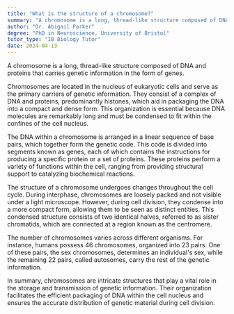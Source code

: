 ```yaml
---
title: "What is the structure of a chromosome?"
summary: "A chromosome is a long, thread-like structure composed of DNA and proteins, carrying genetic information in the form of genes."
author: "Dr. Abigail Parker"
degree: "PhD in Neuroscience, University of Bristol"
tutor_type: "IB Biology Tutor"
date: 2024-04-13
---
```


A chromosome is a long, thread-like structure composed of DNA and proteins that carries genetic information in the form of genes.

Chromosomes are located in the nucleus of eukaryotic cells and serve as the primary carriers of genetic information. They consist of a complex of DNA and proteins, predominantly histones, which aid in packaging the DNA into a compact and dense form. This organization is essential because DNA molecules are remarkably long and must be condensed to fit within the confines of the cell nucleus.

The DNA within a chromosome is arranged in a linear sequence of base pairs, which together form the genetic code. This code is divided into segments known as genes, each of which contains the instructions for producing a specific protein or a set of proteins. These proteins perform a variety of functions within the cell, ranging from providing structural support to catalyzing biochemical reactions.

The structure of a chromosome undergoes changes throughout the cell cycle. During interphase, chromosomes are loosely packed and not visible under a light microscope. However, during cell division, they condense into a more compact form, allowing them to be seen as distinct entities. This condensed structure consists of two identical halves, referred to as sister chromatids, which are connected at a region known as the centromere.

The number of chromosomes varies across different organisms. For instance, humans possess $46$ chromosomes, organized into $23$ pairs. One of these pairs, the sex chromosomes, determines an individual's sex, while the remaining $22$ pairs, called autosomes, carry the rest of the genetic information.

In summary, chromosomes are intricate structures that play a vital role in the storage and transmission of genetic information. Their organization facilitates the efficient packaging of DNA within the cell nucleus and ensures the accurate distribution of genetic material during cell division.
    